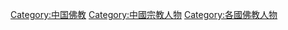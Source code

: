 [[Category:中国佛教|Category:中国佛教]]
[[Category:中國宗教人物|Category:中國宗教人物]]
[[Category:各國佛教人物‎|Category:各國佛教人物‎]]